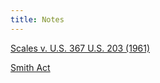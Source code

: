 ```yaml
---
title: Notes
---
```


[Scales v. U.S. 367 U.S. 203 (1961)](md/Scales_v_US_SupCt_1961.qmd)

[Smith Act](md/smith_act.qmd)